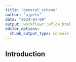 ```yaml
---
title: "general_scheme"
author: "ajpelu"
date: "2024-04-09"
output: workflowr::wflow_html
editor_options:
  chunk_output_type: console
---
```


## Introduction

```r

```

